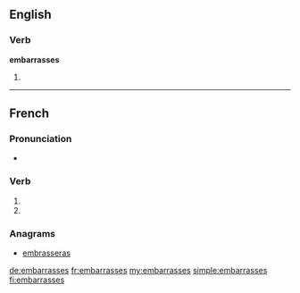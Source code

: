 {{also|embarrassés}}
==English==

===Verb===
'''embarrasses'''

# {{third-person singular of|embarrass}}

----

==French==

===Pronunciation===
* {{IPA|lang=fr|/ɑ̃.ba.ʁas/}}

===Verb===
{{fr-verb-form}}

# {{conjugation of|embarrasser||2|s|pres|ind|lang=fr}}
# {{conjugation of|embarrasser||2|s|pres|sub|lang=fr}}

===Anagrams===
* [[embrasseras#French|embrasseras]]

[[de:embarrasses]]
[[fr:embarrasses]]
[[my:embarrasses]]
[[simple:embarrasses]]
[[fi:embarrasses]]